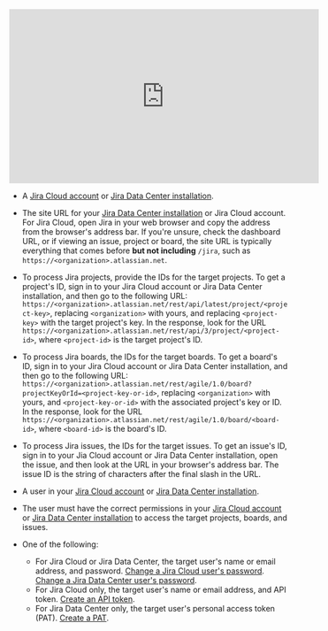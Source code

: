 <iframe
width="560"
height="315"
src="https://www.youtube.com/embed/JR5mcukOSUQ"
title="YouTube video player"
frameborder="0"
allow="accelerometer; autoplay; clipboard-write; encrypted-media; gyroscope; picture-in-picture"
allowfullscreen
></iframe>


- A [Jira Cloud account](https://www.atlassian.com/try/cloud/signup?bundle=jira-software&edition=free) or 
    [Jira Data Center installation](https://confluence.atlassian.com/adminjiraserver/installing-jira-data-center-938846870.html).
- The site URL for your [Jira Data Center installation](https://confluence.atlassian.com/jirakb/find-your-site-url-to-set-up-the-jira-data-center-and-server-mobile-app-954244798.html) or Jira Cloud account. 
  For Jira Cloud, open Jira in your web browser and copy the address from the browser's address bar. 
  If you're unsure, check the dashboard URL, or if viewing an issue, project or board, the site URL is typically everything that comes before **but not including** `/jira`, such as 
  `https://<organization>.atlassian.net`. 
- To process Jira projects, provide the IDs for the target projects. To get a project's ID, sign in to your Jira Cloud account or Jira Data Center installation, and then go to the following URL: `https://<organization>.atlassian.net/rest/api/latest/project/<project-key>`, 
  replacing `<organization>` with yours, and replacing `<project-key>` with the target project's key. In the 
  response, look for the URL `https://<organization>.atlassian.net/rest/api/3/project/<project-id>`, where `<project-id>` is the target project's ID.
- To process Jira boards, the IDs for the target boards. To get a board's ID, sign in to your Jira Cloud account or Jira Data Center installation, and then go to the following URL: `https://<organization>.atlassian.net/rest/agile/1.0/board?projectKeyOrId=<project-key-or-id>`, 
  replacing `<organization>` with yours, and `<project-key-or-id>` with the associated project's key or ID. In the 
  response, look for the URL `https://<organization>.atlassian.net/rest/agile/1.0/board/<board-id>`, where `<board-id>` is the board's ID.
- To process Jira issues, the IDs for the target issues. To get an issue's ID, sign in to your Jia Cloud account or Jira Data Center installation, open the issue, and then look at the URL in your browser's address bar. The issue ID is the string of characters after the final slash in the URL.
- A user in your [Jira Cloud account](https://support.atlassian.com/jira-cloud-administration/docs/manage-users-groups-permissions-and-roles-in-jira-cloud/) or 
  [Jira Data Center installation](https://confluence.atlassian.com/adminjiraserver/create-edit-or-remove-a-user-938847025.html).
- The user must have the correct permissions in your 
  [Jira Cloud account](https://support.atlassian.com/jira-cloud-administration/docs/manage-users-groups-permissions-and-roles-in-jira-cloud/) or 
  [Jira Data Center installation](https://confluence.atlassian.com/jirakb/permissions-made-simple-for-jira-server-717062767.html) to 
  access the target projects, boards, and issues.
- One of the following:

  - For Jira Cloud or Jira Data Center, the target user's name or email address, and password. 
    [Change a Jira Cloud user's password](https://support.atlassian.com/user-management/docs/change-password-for-portal-only-customers/). 
    [Change a Jira Data Center user's password](https://confluence.atlassian.com/adminjiraserver/create-edit-or-remove-a-user-938847025.html).
  - For Jira Cloud only, the target user's name or email address, and API token. 
    [Create an API token](https://support.atlassian.com/atlassian-account/docs/manage-api-tokens-for-your-atlassian-account/).
  - For Jira Data Center only, the target user's personal access token (PAT). 
    [Create a PAT](https://confluence.atlassian.com/enterprise/using-personal-access-tokens-1026032365.html).
